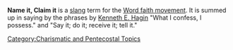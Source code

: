 '''Name it, Claim it''' is a [[slang]] term for the [[Word of faith|Word faith movement]]. It is summed up in saying by the phrases by [[Kenneth E. Hagin]] "What I confess, I possess." and "Say it; do it; receive it; tell it."

[[Category:Charismatic and Pentecostal Topics]]

{{Vocab-stub}}